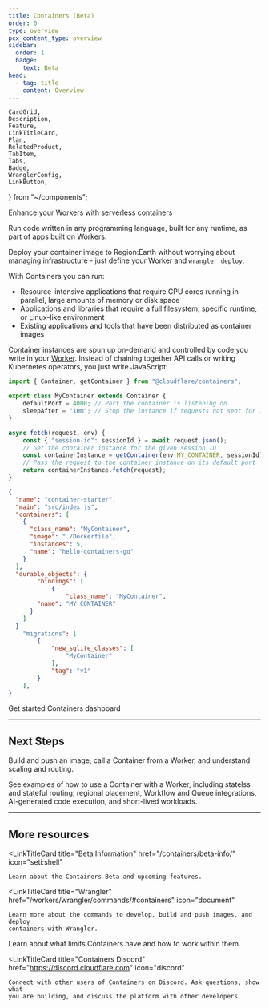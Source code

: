 ```yaml
---
title: Containers (Beta)
order: 0
type: overview
pcx_content_type: overview
sidebar:
  order: 1
  badge:
    text: Beta
head:
  - tag: title
    content: Overview
---
```


	CardGrid,
	Description,
	Feature,
	LinkTitleCard,
	Plan,
	RelatedProduct,
	TabItem,
	Tabs,
	Badge,
	WranglerConfig,
	LinkButton,
} from "~/components";

<Description>

Enhance your Workers with serverless containers

</Description>

<Plan type="workers-paid" />

Run code written in any programming language, built for any runtime, as part of apps built on [Workers](/workers).

Deploy your container image to Region:Earth without worrying about managing infrastructure - just define your
Worker and `wrangler deploy`.

With Containers you can run:

- Resource-intensive applications that require CPU cores running in parallel, large amounts of memory or disk space
- Applications and libraries that require a full filesystem, specific runtime, or Linux-like environment
- Existing applications and tools that have been distributed as container images

Container instances are spun up on-demand and controlled by code you write in your [Worker](/workers).  Instead of chaining together API calls or writing Kubernetes operators, you just write JavaScript:
<Tabs>
	<TabItem label="Worker Code">
```js
import { Container, getContainer } from "@cloudflare/containers";

export class MyContainer extends Container {
	defaultPort = 4000; // Port the container is listening on
	sleepAfter = "10m"; // Stop the instance if requests not sent for 10 minutes
}

async fetch(request, env) {
	const { "session-id": sessionId } = await request.json();
	// Get the container instance for the given session ID
	const containerInstance = getContainer(env.MY_CONTAINER, sessionId)
	// Pass the request to the container instance on its default port
	return containerInstance.fetch(request);
}

```
</TabItem>
<TabItem label="Worker Config">
<WranglerConfig>

```json
{
  "name": "container-starter",
  "main": "src/index.js",
  "containers": [
    {
      "class_name": "MyContainer",
      "image": "./Dockerfile",
      "instances": 5,
      "name": "hello-containers-go"
    }
  ],
  "durable_objects": {
		"bindings": [
			{
				"class_name": "MyContainer",
        "name": "MY_CONTAINER"
      }
    ]
  }
	"migrations": [
		{
			"new_sqlite_classes": [
				"MyContainer"
			],
			"tag": "v1"
		}
	],
}
```

</WranglerConfig>
</TabItem>
</Tabs>


 <LinkButton variant="primary" href="/containers/get-started/">Get started</LinkButton> <LinkButton variant="secondary" href="https://dash.cloudflare.com/?to=/:account/workers/containers">Containers dashboard</LinkButton>

---

## Next Steps

<Feature header="Deploy your first Container" href="/containers/get-started/" cta="Deploy a Container">

Build and push an image, call a Container from a Worker, and understand scaling and routing.

</Feature>

<Feature header="Container Examples" href="/containers/examples/" cta="See Examples">

See examples of how to use a Container with a Worker, including statelss and stateful routing,
regional placement, Workflow and Queue integrations, AI-generated code execution, and short-lived workloads.

</Feature>

---

## More resources

<CardGrid>

<LinkTitleCard
	title="Beta Information"
	href="/containers/beta-info/"
	icon="seti:shell"
>
	Learn about the Containers Beta and upcoming features.
</LinkTitleCard>

<LinkTitleCard
	title="Wrangler"
	href="/workers/wrangler/commands/#containers"
	icon="document"
>
	Learn more about the commands to develop, build and push images, and deploy
	containers with Wrangler.
</LinkTitleCard>

<LinkTitleCard title="Limits" href="/containers/platform-details/#limits" icon="seti:lock">
	Learn about what limits Containers have and how to work within them.
</LinkTitleCard>

<LinkTitleCard
	title="Containers Discord"
	href="https://discord.cloudflare.com"
	icon="discord"
>
	Connect with other users of Containers on Discord. Ask questions, show what
	you are building, and discuss the platform with other developers.
</LinkTitleCard>

</CardGrid>

